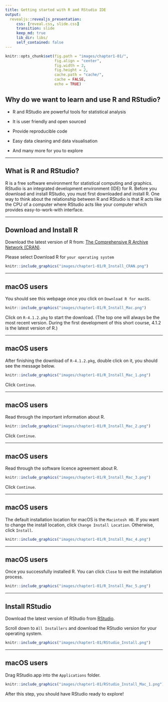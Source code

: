```yaml
---
title: Getting started with R and RStudio IDE
output:
  revealjs::revealjs_presentation:
     css: [reveal.css, slide.css]
     transition: slide
     keep_md: true
     lib_dir: libs/
     self_contained: false
---
```


```r
knitr::opts_chunk$set(fig.path = "images/chapter1-01/",
                      fig.align = "center",
                      fig.width = 2, 
                      fig.height = 2,
                      cache.path = "cache/",
                      cache = FALSE,
                      echo = TRUE)

```

## Why do we want to learn and use R and RStudio?

* R and RStudio are powerful tools for statistical analysis

* It is user friendly and open sourced

* Provide reproducible code 

* Easy data cleaning and data visualisation  

* And many more for you to explore 

---

## What is R and RStudio?

R is a free software environment for statistical computing and graphics. RStudio is an integrated development environment (IDE) for R. Before you download and install RStudio, you must first downloaded and install R. One way to think about the relationship between R and RStudio is that R acts like the CPU of a computer where RStudio acts like your computer which provides easy-to-work-with interface. 

---

## Download and Install R 

Download the latest version of R from: [The Comprehensive R Archive Network (CRAN)](https://cloud.r-project.org/). 

Please select Download R for `your operating system`

```r
knitr::include_graphics("images/chapter1-01/R_Install_CRAN.png")
```

---

## macOS users 

You should see this webpage once you click on `Download R for macOS`.  

```r
knitr::include_graphics("images/chapter1-01/R_Install_Mac.png")
```

  
Click on `R-4.1.2.pkg` to start the download. (The top one will always be the most recent version. During the first development of this short course, 4.1.2 is the latest version of R.)


---

## macOS users 

After finishing the download of `R-4.1.2.pkg`, double click on it, you should see the message below. 

```r
knitr::include_graphics("images/chapter1-01/R_Install_Mac_1.png")
```

Click `Continue`. 

---

## macOS users 

Read through the important information about R. 

```r
knitr::include_graphics("images/chapter1-01/R_Install_Mac_2.png")
```

Click `Continue`.

---

## macOS users 

Read through the software licence agreement about R. 

```r
knitr::include_graphics("images/chapter1-01/R_Install_Mac_3.png")
```

Click `Continue`.

---

## macOS users 

The default installation location for macOS is the `Macintosh HD`. If you want to change the install location, click `Change Install Location`. Otherwise, click `Install`.

```r
knitr::include_graphics("images/chapter1-01/R_Install_Mac_4.png")
```


---

## macOS users 

Once you successfully installed R. You can click `Close` to exit the installation process. 

```r
knitr::include_graphics("images/chapter1-01/R_Install_Mac_5.png")
```

---

## Install RStudio 

Download the latest version of RStudio from [RStudio](https://www.rstudio.com/products/rstudio/download/). 

Scroll down to `All Installers` and download the RStudio version for your operating system. 

```r
knitr::include_graphics("images/chapter1-01/RStudio_Install.png")
```

---

## macOS users 

Drag RStudio.app into the `Applications` folder. 

```r
knitr::include_graphics("images/chapter1-01/RStudio_Install_Mac_1.png")
```

After this step, you should have RStudio ready to explore!  

